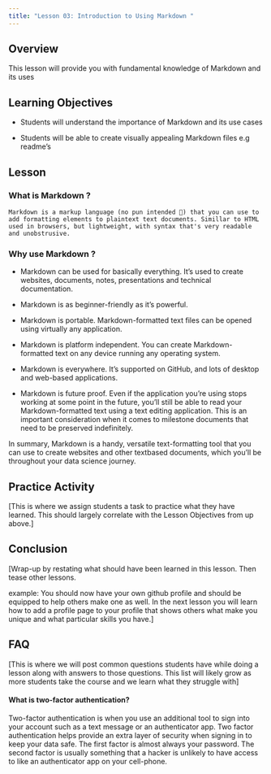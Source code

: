 ```yaml
---
title: "Lesson 03: Introduction to Using Markdown "
---
```


## Overview

This lesson will provide you with fundamental knowledge of Markdown and its uses

## Learning Objectives

-   Students will understand the importance of Markdown and its use cases

-   Students will be able to create visually appealing Markdown files e.g readme's

## Lesson

### What is Markdown ?

    Markdown is a markup language (no pun intended 🙂) that you can use to add formatting elements to plaintext text documents. Simillar to HTML used in browsers, but lightweight, with syntax that's very readable and unobstrusive.

### Why use Markdown ?

-   Markdown can be used for basically everything. It's used to create websites, documents, notes, presentations and technical documentation.

-   Markdown is as beginner-friendly as it's powerful.

-   Markdown is portable. Markdown-formatted text files can be opened using virtually any application.

-   Markdown is platform independent. You can create Markdown-formatted text on any device running any operating system.

-   Markdown is everywhere. It's supported on GitHub, and lots of desktop and web-based applications.

-   Markdown is future proof. Even if the application you’re using stops working at some point in the future, you’ll still be able to read your Markdown-formatted text using a text editing application. This is an important consideration when it comes to milestone documents that need to be preserved indefinitely.

In summary, Markdown is a handy, versatile text-formatting tool that you can use to create websites and other textbased documents, which you'll be throughout your data science journey.

## Practice Activity

\[This is where we assign students a task to practice what they have learned. This should largely correlate with the Lesson Objectives from up above.\]

## Conclusion

\[Wrap-up by restating what should have been learned in this lesson. Then tease other lessons.

example: You should now have your own github profile and should be equipped to help others make one as well. In the next lesson you will learn how to add a profile page to your profile that shows others what make you unique and what particular skills you have.\]

## FAQ

\[This is where we will post common questions students have while doing a lesson along with answers to those questions. This list will likely grow as more students take the course and we learn what they struggle with\]

#### What is two-factor authentication?

Two-factor authentication is when you use an additional tool to sign into your account such as a text message or an authenticator app. Two factor authentication helps provide an extra layer of security when signing in to keep your data safe. The first factor is almost always your password. The second factor is usually something that a hacker is unlikely to have access to like an authenticator app on your cell-phone.
